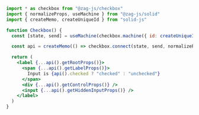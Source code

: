 ```jsx
import * as checkbox from "@zag-js/checkbox"
import { normalizeProps, useMachine } from "@zag-js/solid"
import { createMemo, createUniqueId } from "solid-js"

function Checkbox() {
  const [state, send] = useMachine(checkbox.machine({ id: createUniqueId() }))

  const api = createMemo(() => checkbox.connect(state, send, normalizeProps))

  return (
    <label {...api().getRootProps()}>
      <span {...api().getLabelProps()}>
        Input is {api().checked ? "checked" : "unchecked"}
      </span>
      <div {...api().getControlProps()} />
      <input {...api().getHiddenInputProps()} />
    </label>
  )
}
```
